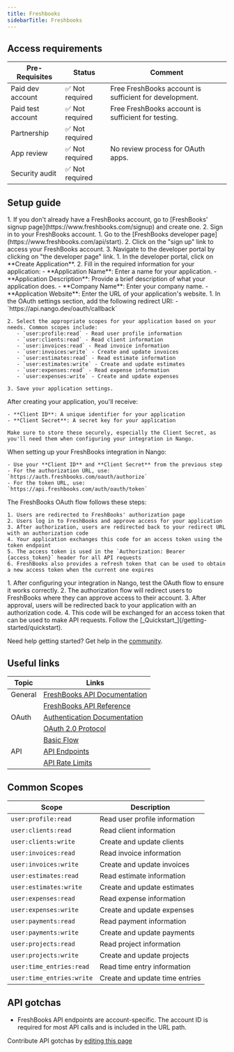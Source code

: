 ```yaml
---
title: Freshbooks
sidebarTitle: Freshbooks
---
```



<Overview />
<PreBuiltTooling />
<PreBuiltUseCases />

## Access requirements
| Pre-Requisites | Status | Comment|
| - | - | - |
| Paid dev account | ✅ Not required | Free FreshBooks account is sufficient for development. |
| Paid test account | ✅ Not required | Free FreshBooks account is sufficient for testing. |
| Partnership | ✅ Not required | |
| App review | ✅ Not required | No review process for OAuth apps. |
| Security audit | ✅ Not required | |


## Setup guide

<Steps>
  <Step title="Create a FreshBooks account">
    1. If you don't already have a FreshBooks account, go to [FreshBooks' signup page](https://www.freshbooks.com/signup) and create one.
    2. Sign in to your FreshBooks account.
  </Step>
  
  <Step title="Access the developer portal">
    1. Go to the [FreshBooks developer page](https://www.freshbooks.com/api/start).
    2. Click on the "sign up" link to access your FreshBooks account.
    3. Navigate to the developer portal by clicking on "the developer page" link.
  </Step>
  
  <Step title="Create a new OAuth application">
    1. In the developer portal, click on **Create Application**.
    2. Fill in the required information for your application:
       - **Application Name**: Enter a name for your application.
       - **Application Description**: Provide a brief description of what your application does.
       - **Company Name**: Enter your company name.
       - **Application Website**: Enter the URL of your application's website.
  </Step>
  
  <Step title="Configure OAuth settings">
    1. In the OAuth settings section, add the following redirect URI:
       - `https://api.nango.dev/oauth/callback`
    
    2. Select the appropriate scopes for your application based on your needs. Common scopes include:
       - `user:profile:read` - Read user profile information
       - `user:clients:read` - Read client information
       - `user:invoices:read` - Read invoice information
       - `user:invoices:write` - Create and update invoices
       - `user:estimates:read` - Read estimate information
       - `user:estimates:write` - Create and update estimates
       - `user:expenses:read` - Read expense information
       - `user:expenses:write` - Create and update expenses
    
    3. Save your application settings.
  </Step>
  
  <Step title="Obtain your OAuth credentials">
    After creating your application, you'll receive:
    
    - **Client ID**: A unique identifier for your application
    - **Client Secret**: A secret key for your application
    
    Make sure to store these securely, especially the Client Secret, as you'll need them when configuring your integration in Nango.
  </Step>
  
  <Step title="Configure your integration in Nango">
    When setting up your FreshBooks integration in Nango:
    
    - Use your **Client ID** and **Client Secret** from the previous step
    - For the authorization URL, use: `https://auth.freshbooks.com/oauth/authorize`
    - For the token URL, use: `https://api.freshbooks.com/auth/oauth/token`
  </Step>
  
  <Step title="Understand the OAuth flow">
    The FreshBooks OAuth flow follows these steps:
    
    1. Users are redirected to FreshBooks' authorization page
    2. Users log in to FreshBooks and approve access for your application
    3. After authorization, users are redirected back to your redirect URL with an authorization code
    4. Your application exchanges this code for an access token using the token endpoint
    5. The access token is used in the `Authorization: Bearer {access_token}` header for all API requests
    6. FreshBooks also provides a refresh token that can be used to obtain a new access token when the current one expires
  </Step>
  
  <Step title="Test the OAuth flow">
    1. After configuring your integration in Nango, test the OAuth flow to ensure it works correctly.
    2. The authorization flow will redirect users to FreshBooks where they can approve access to their account.
    3. After approval, users will be redirected back to your application with an authorization code.
    4. This code will be exchanged for an access token that can be used to make API requests.
  </Step>
  
  <Step title="Next">
    Follow the [_Quickstart_](/getting-started/quickstart).
  </Step>
</Steps>

<Tip>Need help getting started? Get help in the [community](https://nango.dev/slack).</Tip>


## Useful links

| Topic | Links | 
| - | - | 
| General | [FreshBooks API Documentation](https://www.freshbooks.com/api/start) |
| | [FreshBooks API Reference](https://www.freshbooks.com/api/start) |
| OAuth | [Authentication Documentation](https://www.freshbooks.com/api/authentication) |
| | [OAuth 2.0 Protocol](https://www.freshbooks.com/api/authentication#oauth-2.0-protocol) |
| | [Basic Flow](https://www.freshbooks.com/api/authentication#basic-flow) |
| API | [API Endpoints](https://www.freshbooks.com/api/start) |
| | [API Rate Limits](https://www.freshbooks.com/api/start) |

## Common Scopes

| Scope | Description |
| ----- | ----------- |
| `user:profile:read` | Read user profile information |
| `user:clients:read` | Read client information |
| `user:clients:write` | Create and update clients |
| `user:invoices:read` | Read invoice information |
| `user:invoices:write` | Create and update invoices |
| `user:estimates:read` | Read estimate information |
| `user:estimates:write` | Create and update estimates |
| `user:expenses:read` | Read expense information |
| `user:expenses:write` | Create and update expenses |
| `user:payments:read` | Read payment information |
| `user:payments:write` | Create and update payments |
| `user:projects:read` | Read project information |
| `user:projects:write` | Create and update projects |
| `user:time_entries:read` | Read time entry information |
| `user:time_entries:write` | Create and update time entries |

## API gotchas

- FreshBooks API endpoints are account-specific. The account ID is required for most API calls and is included in the URL path.

<Note>Contribute API gotchas by [editing this page](https://github.com/nangohq/nango/tree/master/docs-v2/integrations/all/freshbooks.mdx)</Note>
